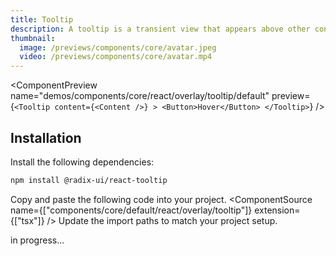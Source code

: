 ```yaml
---
title: Tooltip
description: A tooltip is a transient view that appears above other content on the screen when a user interacts with a control.
thumbnail:
  image: /previews/components/core/avatar.jpeg
  video: /previews/components/core/avatar.mp4
---
```


<ComponentPreview
  name="demos/components/core/react/overlay/tooltip/default"
  preview={`<Tooltip content={<Content />} >
    <Button>Hover</Button>
</Tooltip>`}
/>

## Installation

<Steps>
<Step>Install the following dependencies:</Step>

```bash
npm install @radix-ui/react-tooltip
```
  <Step>Copy and paste the following code into your project.</Step>
  <ComponentSource name={["components/core/default/react/overlay/tooltip"]} extension={["tsx"]} />
  <Step>Update the import paths to match your project setup.</Step>
</Steps>

in progress...
